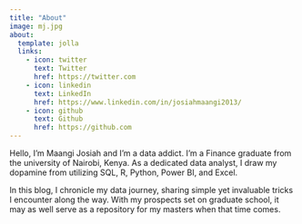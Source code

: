 ```yaml
---
title: "About"
image: mj.jpg
about:
  template: jolla
  links:
    - icon: twitter
      text: Twitter
      href: https://twitter.com
    - icon: linkedin
      text: LinkedIn
      href: https://www.linkedin.com/in/josiahmaangi2013/
    - icon: github
      text: Github
      href: https://github.com
---
```


Hello, I'm Maangi Josiah and I'm a data addict. I'm a Finance graduate from the university of Nairobi, Kenya. As a dedicated data analyst, I draw my dopamine from utilizing SQL, R, Python, Power BI, and Excel.

In this blog, I chronicle my data journey, sharing simple yet invaluable tricks I encounter along the way. With my prospects set on graduate school, it may as well serve as a repository for my masters when that time comes.

